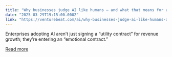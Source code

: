 ```yaml
---
title: "Why businesses judge AI like humans — and what that means for adoption"
date: "2025-03-29T19:15:00.000Z"
link: "https://venturebeat.com/ai/why-businesses-judge-ai-like-humans-and-what-that-means-for-adoption/"
---
```


Enterprises adopting AI aren’t just signing a “utility contract” for revenue growth; they’re entering an “emotional contract.”

[Read more](https://venturebeat.com/ai/why-businesses-judge-ai-like-humans-and-what-that-means-for-adoption/)
